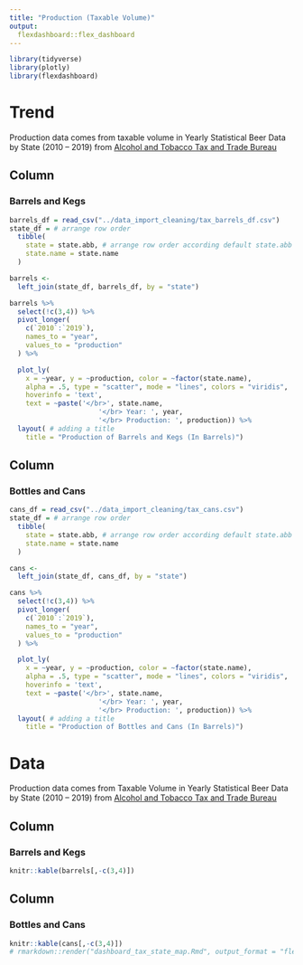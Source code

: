 ```yaml
---
title: "Production (Taxable Volume)"
output: 
  flexdashboard::flex_dashboard
---
```


```r
library(tidyverse)
library(plotly)
library(flexdashboard)
```

Trend
=====================================  
Production data comes from taxable volume in Yearly Statistical Beer Data by State (2010 – 2019) from [Alcohol and Tobacco Tax and Trade Bureau](https://www.ttb.gov/beer/statistics)

Column
-------------------------------------
    
### Barrels and Kegs


```r
barrels_df = read_csv("../data_import_cleaning/tax_barrels_df.csv")
state_df = # arrange row order
  tibble(
    state = state.abb, # arrange row order according default state.abb
    state.name = state.name
  )

barrels <- 
  left_join(state_df, barrels_df, by = "state")

barrels %>%
  select(!c(3,4)) %>%
  pivot_longer(
    c(`2010`:`2019`),
    names_to = "year",
    values_to = "production"
  ) %>%

  plot_ly( 
    x = ~year, y = ~production, color = ~factor(state.name),
    alpha = .5, type = "scatter", mode = "lines", colors = "viridis",
    hoverinfo = 'text',
    text = ~paste('</br>', state.name,
                      '</br> Year: ', year,
                      '</br> Production: ', production)) %>%
  layout( # adding a title 
    title = "Production of Barrels and Kegs (In Barrels)")

```

Column
-------------------------------------
    
### Bottles and Cans


```r
cans_df = read_csv("../data_import_cleaning/tax_cans.csv")
state_df = # arrange row order
  tibble(
    state = state.abb, # arrange row order according default state.abb
    state.name = state.name
  )

cans <- 
  left_join(state_df, cans_df, by = "state")

cans %>%
  select(!c(3,4)) %>%
  pivot_longer(
    c(`2010`:`2019`),
    names_to = "year",
    values_to = "production"
  ) %>%

  plot_ly( 
    x = ~year, y = ~production, color = ~factor(state.name),
    alpha = .5, type = "scatter", mode = "lines", colors = "viridis",
    hoverinfo = 'text',
    text = ~paste('</br>', state.name,
                      '</br> Year: ', year,
                      '</br> Production: ', production)) %>%
  layout( # adding a title 
    title = "Production of Bottles and Cans (In Barrels)")

```

Data
=====================================  
Production data comes from Taxable Volume in Yearly Statistical Beer Data by State (2010 – 2019) from [Alcohol and Tobacco Tax and Trade Bureau](https://www.ttb.gov/beer/statistics)

Column
-------------------------------------
    
### Barrels and Kegs

```r
knitr::kable(barrels[,-c(3,4)])
```

Column
-------------------------------------
    
### Bottles and Cans

```r
knitr::kable(cans[,-c(3,4)])
# rmarkdown::render("dashboard_tax_state_map.Rmd", output_format = "flexdashboard::flex_dashboard") #knit for web
```


